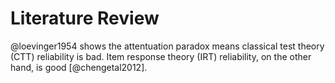 # Literature Review

@loevinger1954 shows the attentuation paradox means classical test theory (CTT) reliability is bad. Item response theory (IRT) reliability, on the other hand, is good [@chengetal2012].